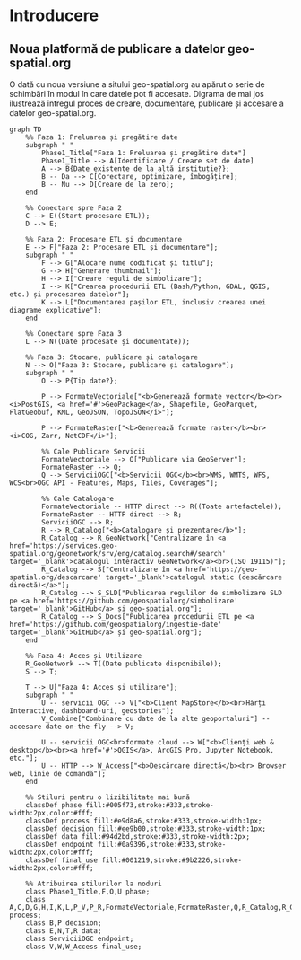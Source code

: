 
# Introducere

## Noua platformă de publicare a datelor geo-spatial.org

O dată cu noua versiune a sitului geo-spatial.org au apărut o serie de schimbări în modul în care datele pot fi accesate. Digrama de mai jos ilustrează întregul proces de creare, documentare, publicare și accesare a datelor geo-spatial.org.

```mermaid
graph TD
    %% Faza 1: Preluarea și pregătire date
    subgraph " "
        Phase1_Title["Faza 1: Preluarea și pregătire date"]
        Phase1_Title --> A[Identificare / Creare set de date]
        A --> B{Date existente de la altă instituție?};
        B -- Da --> C[Corectare, optimizare, îmbogățire];
        B -- Nu --> D[Creare de la zero];
    end

    %% Conectare spre Faza 2
    C --> E((Start procesare ETL));
    D --> E;

    %% Faza 2: Procesare ETL și documentare
    E --> F["Faza 2: Procesare ETL și documentare"];
    subgraph " "
        F --> G["Alocare nume codificat și titlu"];
        G --> H["Generare thumbnail"];
        H --> I["Creare reguli de simbolizare"];
        I --> K["Crearea procedurii ETL (Bash/Python, GDAL, QGIS, etc.) și procesarea datelor"];
        K --> L["Documentarea pașilor ETL, inclusiv crearea unei diagrame explicative"];
    end

    %% Conectare spre Faza 3
    L --> N((Date procesate și documentate));

    %% Faza 3: Stocare, publicare și catalogare
    N --> O["Faza 3: Stocare, publicare și catalogare"];
    subgraph " "
        O --> P{Tip date?};

        P --> FormateVectoriale["<b>Generează formate vector</b><br><i>PostGIS, <a href='#'>GeoPackage</a>, Shapefile, GeoParquet, FlatGeobuf, KML, GeoJSON, TopoJSON</i>"];

        P --> FormateRaster["<b>Generează formate raster</b><br><i>COG, Zarr, NetCDF</i>"];

        %% Cale Publicare Servicii
        FormateVectoriale --> Q["Publicare via GeoServer"];
        FormateRaster --> Q;
        Q --> ServiciiOGC["<b>Servicii OGC</b><br>WMS, WMTS, WFS, WCS<br>OGC API - Features, Maps, Tiles, Coverages"];

        %% Cale Catalogare
        FormateVectoriale -- HTTP direct --> R((Toate artefactele));
        FormateRaster -- HTTP direct --> R;
        ServiciiOGC --> R;
        R --> R_Catalog["<b>Catalogare și prezentare</b>"];
        R_Catalog --> R_GeoNetwork["Centralizare în <a href='https://services.geo-spatial.org/geonetwork/srv/eng/catalog.search#/search' target='_blank'>catalogul interactiv GeoNetwork</a><br>(ISO 19115)"];
        R_Catalog --> S["Centralizare în <a href='https://geo-spatial.org/descarcare' target='_blank'>catalogul static (descărcare directă)</a>"];
        R_Catalog --> S_SLD["Publicarea regulilor de simbolizare SLD pe <a href='https://github.com/geospatialorg/simbolizare' target='_blank'>GitHub</a> și geo-spatial.org"];
        R_Catalog --> S_Docs["Publicarea procedurii ETL pe <a href='https://github.com/geospatialorg/ingestie-date' target='_blank'>GitHub</a> și geo-spatial.org"];
    end

    %% Faza 4: Acces și Utilizare
    R_GeoNetwork --> T((Date publicate disponibile));
    S --> T;

    T --> U["Faza 4: Acces și utilizare"];
    subgraph " "
        U -- servicii OGC --> V["<b>Client MapStore</b><br>Hărți Interactive, dashboard-uri, geostories"];
        V_Combine["Combinare cu date de la alte geoportaluri"] -- accesare date on-the-fly --> V;

        U -- servicii OGC<br>formate cloud --> W["<b>Clienți web & desktop</b><br><a href='#'>QGIS</a>, ArcGIS Pro, Jupyter Notebook, etc."];
        U -- HTTP --> W_Access["<b>Descărcare directă</b><br> Browser web, linie de comandă"];
    end

    %% Stiluri pentru o lizibilitate mai bună
    classDef phase fill:#005f73,stroke:#333,stroke-width:2px,color:#fff;
    classDef process fill:#e9d8a6,stroke:#333,stroke-width:1px;
    classDef decision fill:#ee9b00,stroke:#333,stroke-width:1px;
    classDef data fill:#94d2bd,stroke:#333,stroke-width:2px;
    classDef endpoint fill:#0a9396,stroke:#333,stroke-width:2px,color:#fff;
    classDef final_use fill:#001219,stroke:#9b2226,stroke-width:2px,color:#fff;

    %% Atribuirea stilurilor la noduri
    class Phase1_Title,F,O,U phase;
    class A,C,D,G,H,I,K,L,P_V,P_R,FormateVectoriale,FormateRaster,Q,R_Catalog,R_GeoNetwork,S,S_Docs,S_SLD,V_Combine,K_git,K_gs process;
    class B,P decision;
    class E,N,T,R data;
    class ServiciiOGC endpoint;
    class V,W,W_Access final_use;
```

